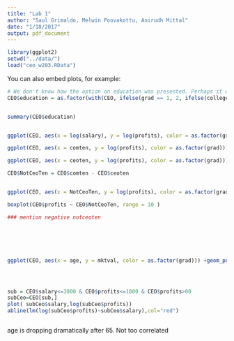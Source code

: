 ```yaml
---
title: "Lab 1"
author: "Saul Grimaldo, Melwin Poovakottu, Anirudh Mittal"
date: "1/18/2017"
output: pdf_document
---
```


```r
library(ggplot2)
setwd("../data/")
load("ceo_w203.RData")
```

You can also embed plots, for example:

```r
# We don't know how the option on education was presented. Perhaps it was set up so that a person can click on multiple educational levels in a single question, and some people who clicked on grad school but not college were unaware of this. Under this analysis, we'll accept this as a true assumption
CEO$education = as.factor(with(CEO, ifelse(grad == 1, 2, ifelse(college == 1, 1, 0))))


summary(CEO$education)


ggplot(CEO, aes(x = log(salary), y = log(profits), color = as.factor(grad))) +geom_point() + stat_smooth(method = "lm")

ggplot(CEO, aes(x = comten, y = log(profits), color = as.factor(grad))) +geom_point() + stat_smooth(method = "lm")

ggplot(CEO, aes(x = ceoten, y = log(profits), color = as.factor(grad))) +geom_point() + stat_smooth(method = "lm")

CEO$NotCeoTen = CEO$comten - CEO$ceoten 


ggplot(CEO, aes(x = NotCeoTen, y = log(profits), color = as.factor(grad))) + geom_point() + stat_smooth(method = "lm")

boxplot(CEO$profits ~ CEO$NotCeoTen, range = 10 )

### mention negative notceoten






ggplot(CEO, aes(x = age, y = mktval, color = as.factor(grad))) +geom_point() + stat_smooth(method = "lm")




sub = CEO$salary<=3000 & CEO$profits<=1000 & CEO$profits>00
subCeo=CEO[sub,]
plot( subCeo$salary,log(subCeo$profits))
abline(lm(log(subCeo$profits)~subCeo$salary),col="red")



```
age is dropping dramatically after 65. Not too correlated
